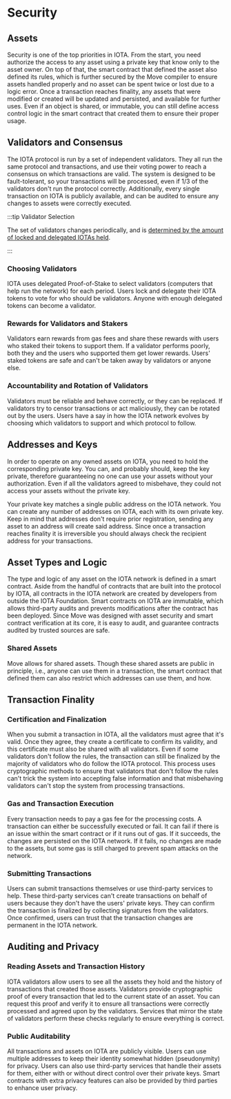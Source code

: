 # Security

## Assets

Security is one of the top priorities in IOTA. From the start, you need authorize the access to any asset using a private key that know only to the asset owner. On top of that, the smart contract that defined the asset also defined its rules, which is further secured by the Move compiler to ensure assets handled properly and no asset can be spent twice or lost due to a logic error. Once a transaction reaches finality, any assets that were modified or created will be updated and persisted, and available for further uses. Even if an object is shared, or immutable, you can still define access control logic in the smart contract that created them to ensure their proper usage. 

## Validators and Consensus

The IOTA protocol is run by a set of independent validators. They all run the same protocol and transactions, and use their voting power to reach a consensus on which transactions are valid. The system is designed to be fault-tolerant, so your transactions will be processed, even if 1/3 of the validators don't run the protocol correctly. Additionally, every single transaction on IOTA is publicly available, and can be audited to ensure any changes to assets were correctly executed.

:::tip Validator Selection

The set of validators changes periodically, and is [determined by the amount of locked and delegated IOTAs held](../tokenomics/validators-staking.mdx). 

:::

### Choosing Validators

IOTA uses delegated Proof-of-Stake to select validators (computers that help run the network) for each period.
Users lock and delegate their IOTA tokens to vote for who should be validators.
Anyone with enough delegated tokens can become a validator.

### Rewards for Validators and Stakers

Validators earn rewards from gas fees and share these rewards with users who staked their tokens to support them.
If a validator performs poorly, both they and the users who supported them get lower rewards.
Users' staked tokens are safe and can't be taken away by validators or anyone else.

### Accountability and Rotation of Validators

Validators must be reliable and behave correctly, or they can be replaced.
If validators try to censor transactions or act maliciously, they can be rotated out by the users.
Users have a say in how the IOTA network evolves by choosing which validators to support and which protocol to follow.

## Addresses and Keys

In order to operate on any owned assets on IOTA, you need to hold the corresponding private key. You can, and probably should, keep the key private, therefore guaranteeing no one can use your assets without your authorization. Even if all the validators agreed to misbehave, they could not access your assets without the private key. 

Your private key matches a single public address on the IOTA network. You can create any number of addresses on IOTA, each with its own private key. Keep in mind that addresses don't require prior registration, sending any asset to an address will create said address. Since once a transaction reaches finality it is irreversible you should always check the recipient address for your transactions.

## Asset Types and Logic

The type and logic of any asset on the IOTA network is defined in a smart contract. Aside from the handful of contracts that are built into the protocol by IOTA, all contracts in the IOTA network are created by developers from outside the IOTA Foundation. Smart contracts on IOTA are immutable, which allows third-party audits and prevents modifications after the contract has been deployed. Since Move was designed with asset security and smart contract verification at its core, it is easy to audit, and guarantee contracts audited by trusted sources are safe.

### Shared Assets

Move allows for shared assets. Though these shared assets are public in principle, i.e., anyone can use them in a transaction, the smart contract that defined them can also restrict which addresses can use them, and how. 

## Transaction Finality

### Certification and Finalization

When you submit a transaction in IOTA, all the validators must agree that it's valid.
Once they agree, they create a certificate to confirm its validity, and this certificate must also be shared with all validators.
Even if some validators don't follow the rules, the transaction can still be finalized by the majority of validators who do follow the IOTA protocol. This process uses cryptographic methods to ensure that validators that don't follow the rules can't trick the system into accepting false information and that misbehaving validators can't stop the system from processing transactions.

### Gas and Transaction Execution

Every transaction needs to pay a gas fee for the processing costs. A transaction can either be successfully executed or fail. It can fail if there is an issue within the smart contract or if it runs out of gas.
If it succeeds, the changes are persisted on the IOTA network. If it fails, no changes are made to the assets, but some gas is still charged to prevent spam attacks on the network.

### Submitting Transactions

Users can submit transactions themselves or use third-party services to help.
These third-party services can't create transactions on behalf of users because they don't have the users' private keys.
They can confirm the transaction is finalized by collecting signatures from the validators.
Once confirmed, users can trust that the transaction changes are permanent in the IOTA network.

## Auditing and Privacy

### Reading Assets and Transaction History

IOTA validators allow users to see all the assets they hold and the history of transactions that created those assets.
Validators provide cryptographic proof of every transaction that led to the current state of an asset.
You can request this proof and verify it to ensure all transactions were correctly processed and agreed upon by the validators.
Services that mirror the state of validators perform these checks regularly to ensure everything is correct.

### Public Auditability

All transactions and assets on IOTA are publicly visible.
Users can use multiple addresses to keep their identity somewhat hidden (pseudonymity) for privacy.
Users can also use third-party services that handle their assets for them, either with or without direct control over their private keys.
Smart contracts with extra privacy features can also be provided by third parties to enhance user privacy.

